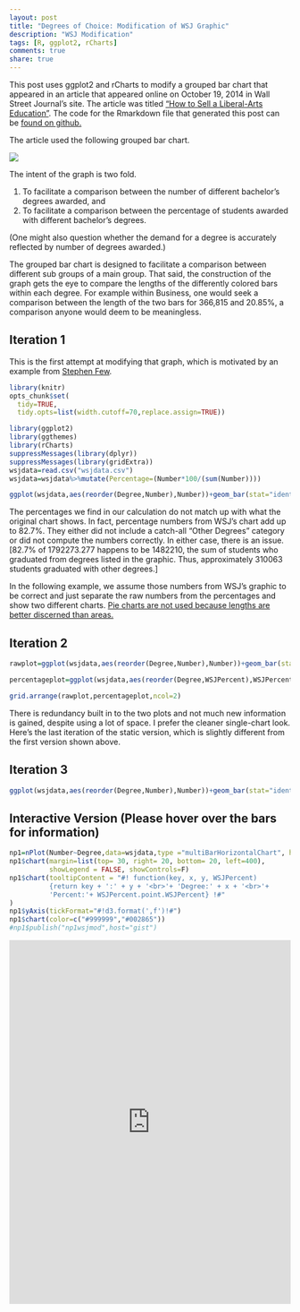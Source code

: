 ```yaml
---
layout: post
title: "Degrees of Choice: Modification of WSJ Graphic"
description: "WSJ Modification"
tags: [R, ggplot2, rCharts]
comments: true
share: true
---
```

This post uses ggplot2 and rCharts to modify a grouped bar chart that appeared in an article that appeared online on October 19, 2014 in Wall Street Journal's site. The article was titled ["How to Sell a Liberal-Arts Education"](http://online.wsj.com/articles/how-a-college-president-sells-a-liberal-arts-education-1413751480). The code for the Rmarkdown file that generated this post can be [found on github.](https://github.com/patilv/DegreeChoiceWSJMod)

The article used the following grouped bar chart. 

<img src="/img/2014-10-20-WSJMod/degreechoice.jpg">

The intent of the graph is two fold.

1) To facilitate a comparison between the number of different bachelor's degrees awarded, and 
2) To facilitate a comparison between the percentage of students awarded with different bachelor's degrees.

(One might also question whether the demand for a degree is accurately reflected by number of degrees awarded.) 

The grouped bar chart is designed to facilitate a comparison between different sub groups of a main group. That said, the construction of the graph gets the eye to compare the lengths of the differently colored bars within each degree. For example within Business, one would seek a comparison between the length of the two bars for 366,815 and 20.85%, a comparison anyone would deem to be meaningless. 

## Iteration 1

This is the first attempt at modifying that graph, which is motivated by an example from [Stephen Few](http://www.perceptualedge.com/articles/visual_business_intelligence/save_the_pies_for_dessert.pdf).

```r
library(knitr)
opts_chunk$set(
  tidy=TRUE,
  tidy.opts=list(width.cutoff=70,replace.assign=TRUE))
```


```r
library(ggplot2)
library(ggthemes)
library(rCharts)
suppressMessages(library(dplyr))
suppressMessages(library(gridExtra))
wsjdata=read.csv("wsjdata.csv")
wsjdata=wsjdata%>%mutate(Percentage=(Number*100/(sum(Number))))

ggplot(wsjdata,aes(reorder(Degree,Number),Number))+geom_bar(stat="identity",fill="grey")+geom_text(aes(label=Number),hjust=1)+ scale_x_discrete(breaks=reorder(wsjdata$Degree,wsjdata$Number), labels=paste(reorder(wsjdata$Degree,wsjdata$Number),": ",round(wsjdata$Percentage,2),"%",sep=""))+  coord_flip()+theme_tufte(base_family="sans", base_size=16, ticks=F)+theme(axis.title=element_blank(),axis.text.x=element_blank()) + ggtitle("Numbers and Percentages of students with specific degrees \n (Percentages add up to 100)")
```

The percentages we find in our calculation do not match up with what the original chart shows. In fact, percentage numbers from WSJ's chart add up to 82.7%. They either did not include a catch-all "Other Degrees" category or did not compute the numbers correctly. In either case, there is an issue. [82.7% of 1792273.277 happens to be 1482210, the sum of students who graduated from degrees listed in the graphic. Thus, approximately 310063 students graduated with other degrees.]

In the following example, we assume those numbers from WSJ's graphic to be correct and just separate the raw numbers from the percentages and show two different charts. [Pie charts are not used because lengths are better discerned than areas.](http://www.perceptualedge.com/articles/visual_business_intelligence/save_the_pies_for_dessert.pdf)

## Iteration 2

```r

rawplot=ggplot(wsjdata,aes(reorder(Degree,Number),Number))+geom_bar(stat="identity",fill="grey")+geom_text(aes(label=Number),hjust=1)+ coord_flip()+theme_tufte(base_family="sans", ticks=F)+ theme(axis.title=element_blank(),axis.text.x=element_blank(),axis.text.y=element_text(size=18)) + ggtitle("Numbers of students with specific degrees")

percentageplot=ggplot(wsjdata,aes(reorder(Degree,WSJPercent),WSJPercent))+geom_bar(stat="identity",fill="grey")+geom_text(aes(label=paste(WSJPercent,"%",sep="")),hjust=1)+ coord_flip()+theme_tufte(base_family="sans",ticks=F)+ theme(axis.title=element_blank(),axis.text=element_blank()) + ggtitle("Percentage of students with specific degrees")

grid.arrange(rawplot,percentageplot,ncol=2)
```

There is redundancy built in to the two plots and not much new information is gained, despite using a lot of space. I prefer the cleaner single-chart look. Here's the last iteration of the static version, which is slightly different from the first version shown above. 

## Iteration 3

```r
ggplot(wsjdata,aes(reorder(Degree,Number),Number))+geom_bar(stat="identity",fill="grey")+geom_text(aes(label=paste(Number," (",WSJPercent,"%",")",sep="")),hjust=1) +coord_flip()+theme_tufte(base_family="sans", base_size=16, ticks=F)+theme(axis.title=element_blank(),axis.text.x=element_blank()) + ggtitle("Numbers and Percentages of students with specific degrees")
```

## Interactive Version (Please hover over the bars for information)

<style>
iframe[seamless]{
    background-color: transparent;
    border: 0px none transparent;
    padding: 0px;
    overflow: hidden;
}
</style>

```r
np1=nPlot(Number~Degree,data=wsjdata,type ="multiBarHorizontalChart", height=600)
np1$chart(margin=list(top= 30, right= 20, bottom= 20, left=400),
          showLegend = FALSE, showControls=F)
np1$chart(tooltipContent = "#! function(key, x, y, WSJPercent)
          {return key + ':' + y + '<br>'+ 'Degree:' + x + '<br>'+ 
          'Percent:'+ WSJPercent.point.WSJPercent} !#"
)
np1$yAxis(tickFormat="#!d3.format(',f')!#")
np1$chart(color=c("#999999","#002865"))
#np1$publish("np1wsjmod",host="gist")
```
<iframe frameborder="0" allowtransparency="true" height="650" width="100%" src="http://bl.ocks.org/patilv/raw/b23659d523903d9a229c/"></iframe>












